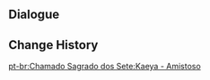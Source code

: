 {{Genius Invokation TCG Stage
|title        = Kaeya: Friendly
|type         = Friendly Fracas
|group        = Invitation Board
|character    = Kaeya
|requirement  = 1
|introduction = "Oh? You want to go a few rounds with me? How interesting."<br>Hint: Kaeya's deck excels at using Combat Status effects caused by Elemental Bursts. He will use them to try to get the upper hand in the duel.
|objective_1  = Achieve victory
|reward_1     = Lucky Coin*300
|objective_2  = Achieve victory within 6 Rounds
|reward_2     = Cold-Blooded Strike*1
|objective_3  = Win with less than 2 characters defeated
|reward_3     = Cold-Blooded Strike*1
|lineup       = Kaeya;Bennett;Mona
|action       = Cold-Blooded Strike;Broken Rime's Echo;Sacrificial Sword;Traveler's Handy Sword;Instructor's Cap;Knights of Favonius Library;Liben;Dawn Winery;Favonius Cathedral;Timmie;Chang the Ninth;Starsigns;Strategize;Mondstadt Hash Brown;Sweet Madame;Cold-Blooded Strike;Broken Rime's Echo;Sacrificial Sword;Traveler's Handy Sword;Instructor's Cap;Knights of Favonius Library;Liben;Dawn Winery;Favonius Cathedral;Timmie;Chang the Ninth;Starsigns;Strategize;Mondstadt Hash Brown;Sweet Madame
}}

==Dialogue==
{{Transclude|Genius Invokation TCG/Stage/Kaeya|Friendly Fracas}}

==Change History==
{{Change History|3.3}}

[[pt-br:Chamado Sagrado dos Sete:Kaeya - Amistoso]]
